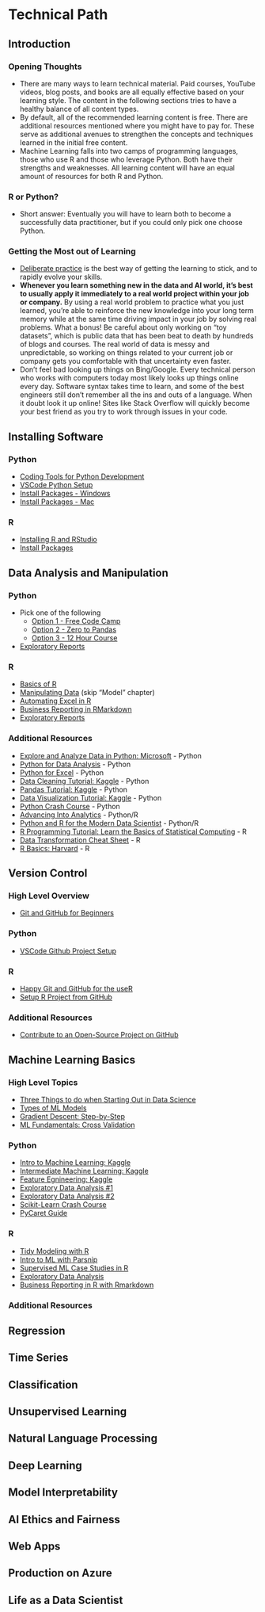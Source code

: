 # Technical Path {#technical-learning-ml}

## Introduction

### Opening Thoughts
* There are many ways to learn technical material. Paid courses, YouTube videos, blog posts, and books are all equally effective based on your learning style. The content in the following sections tries to have a healthy balance of all content types. 
* By default, all of the recommended learning content is free. There are additional resources mentioned where you might have to pay for. These serve as additional avenues to strengthen the concepts and techniques learned in the initial free content. 
* Machine Learning falls into two camps of programming languages, those who use R and those who leverage Python. Both have their strengths and weaknesses. All learning content will have an equal amount of resources for both R and Python.

### R or Python?
* Short answer: Eventually you will have to learn both to become a successfully data practitioner, but if you could only pick one choose Python. 

### Getting the Most out of Learning
* [Deliberate practice](https://jamesclear.com/deliberate-practice-theory) is the best way of getting the learning to stick, and to rapidly evolve your skills. 
* **Whenever you learn something new in the data and AI world, it's best to usually apply it immediately to a real world project within your job or company.** By using a real world problem to practice what you just learned, you're able to reinforce the new knowledge into your long term memory while at the same time driving impact in your job by solving real problems. What a bonus! Be careful about only working on "toy datasets", which is public data that has been beat to death by hundreds of blogs and courses. The real world of data is messy and unpredictable, so working on things related to your current job or company gets you comfortable with that uncertainty even faster. 
* Don't feel bad looking up things on Bing/Google. Every technical person who works with computers today most likely looks up things online every day. Software syntax takes time to learn, and some of the best engineers still don't remember all the ins and outs of a language. When it doubt look it up online! Sites like Stack Overflow will quickly become your best friend as you try to work through issues in your code.

## Installing Software

### Python
* [Coding Tools for Python Development](https://docs.microsoft.com/en-us/learn/modules/install-code-tools-python-nasa/)
* [VSCode Python Setup](https://www.youtube.com/playlist?list=PLo32uKohmrXt7VB91DLB-hMcDcWswE53Y)
* [Install Packages - Windows](https://www.activestate.com/resources/quick-reads/python-package-installation-on-windows/)
* [Install Packages - Mac](https://blog.quantinsti.com/installing-python-packages/)

### R
* [Installing R and RStudio](https://rstudio-education.github.io/hopr/starting.html)
* [Install Packages](https://rstudio-education.github.io/hopr/packages2.html)

## Data Analysis and Manipulation

### Python
* Pick one of the following
    + [Option 1 - Free Code Camp](https://www.freecodecamp.org/learn/data-analysis-with-python/)
    + [Option 2 - Zero to Pandas](https://www.youtube.com/watch?v=EsDFiZPljYo&list=PLWKjhJtqVAblvI1i46ScbKV2jH1gdL7VQ)
    + [Option 3 - 12 Hour Course](https://www.youtube.com/watch?v=EsDFiZPljYo&list=PLWKjhJtqVAblvI1i46ScbKV2jH1gdL7VQ)
* [Exploratory Reports](https://www.youtube.com/watch?v=-Cdv9C9hLeE)

### R

* [Basics of R](https://rstudio-education.github.io/hopr/index.html)
* [Manipulating Data](https://r4ds.had.co.nz/index.html) (skip "Model" chapter)
* [Automating Excel in R](https://www.youtube.com/watch?v=EMSkZOF-ZG8)
* [Business Reporting in RMarkdown](https://www.youtube.com/watch?v=mszKt0i4yuY)
* [Exploratory Reports](https://www.youtube.com/watch?v=ssVEoj54rx4)

### Additional Resources

* [Explore and Analyze Data in Python:  Microsoft](https://docs.microsoft.com/en-us/learn/modules/explore-analyze-data-with-python/) - Python
* [Python for Data Analysis](https://www.oreilly.com/library/view/python-for-data/9781491957653/) - Python
* [Python for Excel](https://www.oreilly.com/library/view/python-for-excel/9781492080992/) - Python
* [Data Cleaning Tutorial: Kaggle](https://www.kaggle.com/learn/data-cleaning) - Python
* [Pandas Tutorial: Kaggle](https://www.kaggle.com/learn/pandas) - Python
* [Data Visualization Tutorial: Kaggle](https://www.kaggle.com/learn/data-visualization) - Python
* [Python Crash Course](https://www.amazon.com/Python-Crash-Course-2nd-Edition/dp/1593279280) - Python
* [Advancing Into Analytics](https://www.oreilly.com/library/view/advancing-into-analytics/9781492094333/) - Python/R
* [Python and R for the Modern Data Scientist](https://www.oreilly.com/library/view/python-and-r/9781492093398/) - Python/R
* [R Programming Tutorial: Learn the Basics of Statistical Computing](https://www.youtube.com/watch?v=_V8eKsto3Ug&list=PLWKjhJtqVAblQe2CCWqV4Zy3LY01Z8aF1&index=9) - R
* [Data Transformation Cheat Sheet](https://github.com/rstudio/cheatsheets/raw/master/data-transformation.pdf ) - R
* [R Basics: Harvard](https://www.classcentral.com/course/edx-data-science-r-basics-9253) - R


## Version Control

### High Level Overview

* [Git and GitHub for Beginners](https://www.youtube.com/watch?v=RGOj5yH7evk&t=491s)

### Python

* [VSCode Github Project Setup](https://www.youtube.com/watch?v=e-qQDuswx2I)

### R

* [Happy Git and GitHub for the useR](https://happygitwithr.com/)
* [Setup R Project from GitHub](https://www.youtube.com/watch?v=F7aYV0RPyD0)

### Additional Resources
* [Contribute to an Open-Source Project on GitHub](https://docs.microsoft.com/en-us/learn/modules/contribute-open-source/)

## Machine Learning Basics

### High Level Topics

* [Three Things to do when Starting Out in Data Science](https://www.youtube.com/watch?v=ilUbD7EoQnk)
* [Types of ML Models](https://www.youtube.com/watch?v=yN7ypxC7838)
* [Gradient Descent: Step-by-Step](https://www.youtube.com/watch?v=sDv4f4s2SB8)
* [ML Fundamentals: Cross Validation](https://www.youtube.com/watch?v=fSytzGwwBVw)

### Python

* [Intro to Machine Learning: Kaggle](https://www.kaggle.com/learn/intro-to-machine-learning)
* [Intermediate Machine Learning: Kaggle](https://www.kaggle.com/learn/intermediate-machine-learning)
* [Feature Egnineering: Kaggle](https://www.kaggle.com/learn/feature-engineering)
* [Exploratory Data Analysis #1](https://www.youtube.com/watch?v=-Cdv9C9hLeE)
* [Exploratory Data Analysis #2](https://www.youtube.com/watch?v=CCy0JAB_fbo)
* [Scikit-Learn Crash Course](https://www.youtube.com/watch?v=0B5eIE_1vpU)
* [PyCaret Guide](https://pycaret.org/guide/)

### R

* [Tidy Modeling with R](https://www.tmwr.org/index.html)
* [Intro to ML with Parsnip](https://www.youtube.com/watch?v=2Zcwa7HPg5w&list=PLo32uKohmrXvDwyyty6pC4mcWER5tSdmO&index=10)
* [Supervised ML Case Studies in R](https://supervised-ml-course.netlify.app/)
* [Exploratory Data Analysis](https://www.youtube.com/watch?v=ssVEoj54rx4)
* [Business Reporting in R with Rmarkdown](https://www.youtube.com/watch?v=mszKt0i4yuY)

### Additional Resources

## Regression

## Time Series

## Classification

## Unsupervised Learning

## Natural Language Processing

## Deep Learning

## Model Interpretability

## AI Ethics and Fairness

## Web Apps

## Production on Azure

## Life as a Data Scientist